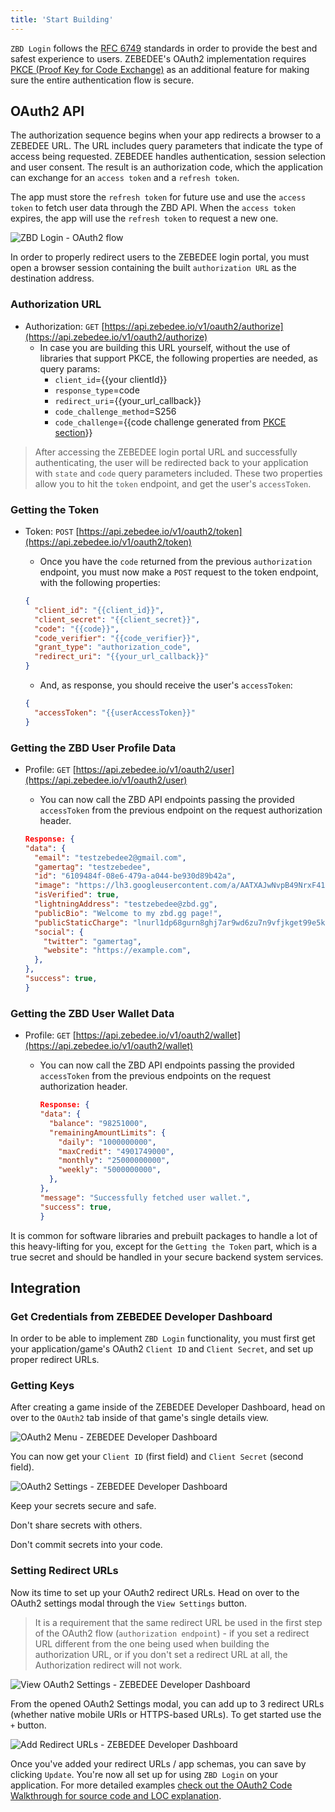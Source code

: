 ```yaml
---
title: 'Start Building'
---
```


`ZBD Login` follows the [RFC 6749](https://datatracker.ietf.org/doc/html/rfc6749) standards in order to provide the best and safest experience to users. ZEBEDEE's OAuth2 implementation requires [PKCE (Proof Key for Code Exchange)](https://oauth.net/2/pkce/) as an additional feature for making sure the entire authentication flow is secure.

## OAuth2 API[​](#oauth2-api "Direct link to heading")

The authorization sequence begins when your app redirects a browser to a ZEBEDEE URL. The URL includes query parameters that indicate the type of access being requested. ZEBEDEE handles authentication, session selection and user consent. The result is an authorization code, which the application can exchange for an `access token` and a `refresh token`.

The app must store the `refresh token` for future use and use the `access token` to fetch user data through the ZBD API. When the `access token` expires, the app will use the `refresh token` to request a new one.

<Frame type="glass" caption="ZBD Login - OAuth2 flow">
  <img src="/img/oauth2-flow.png" alt="ZBD Login - OAuth2 flow" />
</Frame>
<br />

In order to properly redirect users to the ZEBEDEE login portal, you must open a browser session containing the built `authorization URL` as the destination address.

### Authorization URL[​](#authorization-url "Direct link to heading")

*   Authorization: `GET` [https://api.zebedee.io/v1/oauth2/authorize](https://api.zebedee.io/v1/oauth2/authorize)
    *   In case you are building this URL yourself, without the use of libraries that support PKCE, the following properties are needed, as query params:
        *   `client_id`\={{your clientId}}
        *   `response_type`\=code
        *   `redirect_uri`\={{your\_url\_callback}}
        *   `code_challenge_method`\=S256
        *   `code_challenge`\={{code challenge generated from [PKCE section](/docs/zbd-login/walkthrough#building-authorization-url)}}

> After accessing the ZEBEDEE login portal URL and successfully authenticating, the user will be redirected back to your application with `state` and `code` query parameters included. These two properties allow you to hit the `token` endpoint, and get the user's `accessToken`.

### Getting the Token[​](#getting-the-token "Direct link to heading")

*   Token: `POST` [https://api.zebedee.io/v1/oauth2/token](https://api.zebedee.io/v1/oauth2/token)
    
    *   Once you have the `code` returned from the previous `authorization` endpoint, you must now make a `POST` request to the token endpoint, with the following properties:
    
    ```json
    {
      "client_id": "{{client_id}}",
      "client_secret": "{{client_secret}}",
      "code": "{{code}}",
      "code_verifier": "{{code_verifier}}",
      "grant_type": "authorization_code",
      "redirect_uri": "{{your_url_callback}}"
    }
    ```
    
    *   And, as response, you should receive the user's `accessToken`:
    
    ```json
    {
      "accessToken": "{{userAccessToken}}"
    }
    ```

### Getting the ZBD User Profile Data[​](#getting-the-zbd-user-profile-data "Direct link to heading")

*   Profile: `GET` [https://api.zebedee.io/v1/oauth2/user](https://api.zebedee.io/v1/oauth2/user)
    
    *   You can now call the ZBD API endpoints passing the provided `accessToken` from the previous endpoint on the request authorization header.
    
    ```json
    Response: {
    "data": {
      "email": "testzebedee2@gmail.com",
      "gamertag": "testzebedee",
      "id": "6109484f-08e6-479a-a044-be930d89b42a",
      "image": "https://lh3.googleusercontent.com/a/AATXAJwNvpB49NrxF41KVrEFX9k1v93WoMAMBb4wBF7Q=s96-c",
      "isVerified": true,
      "lightningAddress": "testzebedee@zbd.gg",
      "publicBio": "Welcome to my zbd.gg page!",
      "publicStaticCharge": "lnurl1dp68gurn8ghj7ar9wd6zu7n9vfjkget99e5k7tmkxqhhyet3w4jhxapdwd6xzarfvvkkx6rpwfnk2ue0x56nxvrpxuervtfkxa3rgtf5xu6k2ttzxy6nstt9xsurgvejx5exydpjvc9v9tk7",
      "social": {
        "twitter": "gamertag",
        "website": "https://example.com",
      },
    },
    "success": true,
    }
    ```

### Getting the ZBD User Wallet Data[​](#getting-the-zbd-user-wallet-data "Direct link to heading")

*   Profile: `GET` [https://api.zebedee.io/v1/oauth2/wallet](https://api.zebedee.io/v1/oauth2/wallet)
    
    *   You can now call the ZBD API endpoints passing the provided `accessToken` from the previous endpoints on the request authorization header.
        
        ```json
        Response: {
        "data": {
          "balance": "98251000",
          "remainingAmountLimits": {
            "daily": "1000000000",
            "maxCredit": "4901749000",
            "monthly": "25000000000",
            "weekly": "5000000000",
          },
        },
        "message": "Successfully fetched user wallet.",
        "success": true,
        }
        ```

<Tip>It is common for software libraries and prebuilt packages to handle a lot of this heavy-lifting for you, except for the `Getting the Token` part, which is a true secret and should be handled in your secure backend system services.</Tip>

## Integration[​](#integration "Direct link to heading")

### Get Credentials from ZEBEDEE Developer Dashboard[​](#get-credentials-from-zebedee-developer-dashboard "Direct link to heading")

In order to be able to implement `ZBD Login` functionality, you must first get your application/game's OAuth2 `Client ID` and `Client Secret`, and set up proper redirect URLs.

### Getting Keys[​](#getting-keys "Direct link to heading")

After creating a game inside of the ZEBEDEE Developer Dashboard, head on over to the `OAuth2` tab inside of that game's single details view.

<Frame type="glass" caption="OAuth2 Menu - ZEBEDEE Developer Dashboard">
  <img src="/img/oauth2-keys.png" alt="OAuth2 Menu - ZEBEDEE Developer Dashboard" />
</Frame>
<br />

You can now get your `Client ID` (first field) and `Client Secret` (second field).

<Frame type="glass" caption="OAuth2 Settings - ZEBEDEE Developer Dashboard">
  <img src="/img/oauth2-keys2.png" alt="OAuth2 Settings - ZEBEDEE Developer Dashboard" />
</Frame>
<br />

<Tip>Keep your secrets secure and safe.

Don't share secrets with others.

Don't commit secrets into your code.</Tip>

### Setting Redirect URLs[​](#setting-redirect-urls "Direct link to heading")

Now its time to set up your OAuth2 redirect URLs. Head on over to the OAuth2 settings modal through the `View Settings` button.

> It is a requirement that the same redirect URL be used in the first step of the OAuth2 flow (`authorization endpoint`) - if you set a redirect URL different from the one being used when building the authorization URL, or if you don't set a redirect URL at all, the Authorization redirect will not work.

<Frame type="glass" caption="View OAuth2 Settings - ZEBEDEE Developer Dashboard">
  <img src="/img/oauth2-vs.png" alt="View OAuth2 Settings - ZEBEDEE Developer Dashboard" />
</Frame>
<br />

From the opened OAuth2 Settings modal, you can add up to 3 redirect URLs (whether native mobile URIs or HTTPS-based URLs). To get started use the `+` button.

<Frame type="glass" caption="Add Redirect URLs - ZEBEDEE Developer Dashboard">
  <img src="/img/oauth2-ru.png" alt="Add Redirect URLs - ZEBEDEE Developer Dashboard" />
</Frame>
<br />

Once you've added your redirect URLs / app schemas, you can save by clicking `Update`. You're now all set up for using `ZBD Login` on your application. For more detailed examples [check out the OAuth2 Code Walkthrough for source code and LOC explanation](/docs/zbd-login/walkthrough).